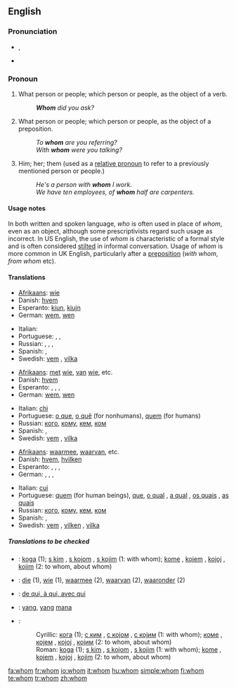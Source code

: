 ==English==
{{rank|tell|because|few|178|whom|love|far|seemed}}
{{wikipedia}}

===Pronunciation===
*{{IPA|/huːm/}}, {{SAMPA|/hu:m/}}
*{{audio|en-us-whom.ogg|Audio (US)}}

===Pronoun===
{{en-pron|the [[objective case]] of|who}}

# {{context|formal}} What person or people; which person or people, as the object of a verb.
#:'''''Whom''' did you ask?''
# {{context|formal}} What person or people; which person or people, as the object of a preposition.
#:''To '''whom''' are you referring?''
#:''With '''whom''' were you talking?''
# Him; her; them (used as a [[relative pronoun]] to refer to a previously mentioned person or people.)
#:''He's a person with '''whom''' I work.''
#:''We have ten employees, of '''whom''' half are carpenters.''

====Usage notes====
In both written and spoken language, ''who'' is often used in place of ''whom'', even as an object, although some prescriptivists regard such usage as incorrect. In US English, the use of ''whom'' is characteristic of a formal style and is often considered [[stilted]] in informal conversation. Usage of ''whom'' is more common in UK English, particularly after a [[preposition]] (''with whom'', ''from whom'' etc).

{{who vs. whom}}

====Translations====
{{trans-top|what person; object of a verb}}
*[[Afrikaans]]: [[wie]]
*Danish: [[hvem]]
*Esperanto: [[kiu]]n, [[kiu]]jn
*German: [[wem]], [[wen]]
{{trans-mid}}
*Italian: {{t|it|chi}}
*Portuguese: {{t|pt|o que}}, {{qualifier|for nonhumans}} {{t|pt|o quê}}, {{qualifier|for humans}} {{t|pt|quem}}
*Russian: {{t|ru|sc=Cyrl|кто|alt=кого|tr=kogo}}, {{t|ru|sc=Cyrl|кто|alt=кому|tr=komu}}, {{t|ru|sc=Cyrl|кто|alt=кем|tr=kem}}, {{t|ru|sc=Cyrl|кто|alt=ком|tr=kom}}
*Spanish: {{t|es|quién}}, {{t|es|quiénes}}
*Swedish: [[vem]] {{s}}, [[vilka]] {{p}}
{{trans-bottom}}

{{trans-top|what person or people, object of a preposition}}
*[[Afrikaans]]: [[met]] [[wie]], [[van]] [[wie]], etc.
*Danish: [[hvem]]
*Esperanto: {{t|eo|kiu}}, {{t|eo|kiu|alt=kiuj}}, {{t|eo|kiu|alt=kiun}}, {{t|eo|kiu|alt=kiujn}}
*German: [[wem]], [[wen]]
{{trans-mid}}
*Italian: [[chi]]
*Portuguese: [[o que]], [[o quê]] (for nonhumans), [[quem]] (for humans)
*Russian: [[кто#Russian|кого]], [[кто#Russian|кому]], [[кто#Russian|кем]], [[кто#Russian|ком]]
*Spanish: {{t|es|quién}}, {{t|es|quiénes}}
*Swedish: [[vem]] {{s}}, [[vilka]] {{p}}
{{trans-bottom}}

{{trans-top|relative pronoun}}
*[[Afrikaans]]: [[waarmee]], [[waarvan]], etc.
*Danish: [[hvem]], [[hvilken]]
*Esperanto: {{t|eo|kiu}}, {{t|eo|kiuj}}, {{t|eo|kiun}}, {{t|eo|kiujn}}
*German: {{t|de|dem|m}}, {{t|de|der|f}}, {{t|de|den|m}}, {{t|de|die|f}}
{{trans-mid}}
*Italian: [[cui]]
*Portuguese: [[quem]] (for human beings), [[que]], [[o qual]] {{m}}, [[a qual]] {{f}}, [[os quais]] {{p}}, [[as quais]] {{f|p}}
*Russian: [[кто#Russian|кого]], [[кто#Russian|кому]], [[кто#Russian|кем]], [[кто#Russian|ком]]
*Spanish: {{t|es|quien}}, {{t|es|quienes}}
*Swedish: [[vem]] {{s}}, [[vilken]] {{s}}, [[vilka]] {{p}}
{{trans-bottom}}

=====Translations to be checked=====
{{checktrans}}
*{{ttbc|Bosnian}}: [[koga]] (1); [[s kim]] {{m}}, [[s kojom]] {{f}}, [[s kojim]] {{m}} (1: with whom); [[kome]] {{m}}, [[kojem]] {{m}}, [[kojoj]] {{f}}, [[kojim]] {{m}} (2: to whom, about whom)
*{{ttbc|Dutch}}: [[die]] (1), [[wie]] (1), [[waarmee]] (2), [[waarvan]] (2), [[waaronder]] (2)
*{{ttbc|French}}: [[qui#French|de qui, à qui, avec qui]]
*{{ttbc|Indonesian}}: [[yang]], [[yang]] [[mana]]
*{{ttbc|Serbian}}:
*:Cyrillic: [[кога]] (1); [[с ким]] {{m}}, [[с којом]] {{f}}, [[с којим]] {{m}} (1: with whom); [[коме]] {{m}}, [[којем]] {{m}}, [[којој]] {{f}}, [[којим]] {{m}} (2: to whom, about whom)
*:Roman: [[koga]] (1); [[s kim]] {{m}}, [[s kojom]] {{f}}, [[s kojim]] {{m}} (1: with whom); [[kome]] {{m}}, [[kojem]] {{m}}, [[kojoj]] {{f}}, [[kojim]] {{m}} (2: to whom, about whom)

[[fa:whom]]
[[fr:whom]]
[[io:whom]]
[[it:whom]]
[[hu:whom]]
[[simple:whom]]
[[fi:whom]]
[[te:whom]]
[[tr:whom]]
[[zh:whom]]